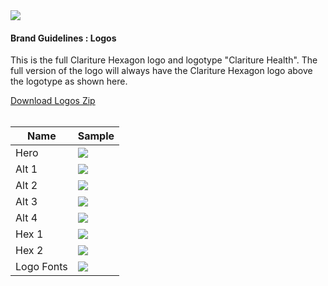 
<Meta title='Brand Guidelines/Logos' />

<div className='section-icon mb-3'>
  <img className='m-auto' src='/images/guidelines/Logos Icon.svg' />
</div>

#### Brand Guidelines : Logos

<div className="flex flex-nowrap">
<p className="flex-auto">
This is the full Clariture Hexagon logo and logotype "Clariture Health". The full version of the logo will always have the Clariture Hexagon logo above the logotype as shown here.
</p>

<div className='p-3'>
  <a
    className=' text-white bg-brand rounded p-3 font-bold text-center hover:bg-gray5 hover:text-gray2 whitespace-nowrap'
    href='https://60663956bee041002181d0d3-pnykbyzsci.chromatic.com/downloads/clariture_health_logos.zip'
    target='_parent'
  >
    Download Logos Zip
  </a>
</div>

</div>

<br />

<table className='w-full storybook-table logo-table'>
  <thead>
    <tr>
      <th>Name</th>
      <th>Sample</th>
    </tr>
  </thead>
  <tbody>
    <tr>
      <td>Hero</td>
      <td>
        <img src='/images/logos/hero_logo.svg' />
      </td>
    </tr>
    <tr>
      <td>Alt 1</td>
      <td>
        <img src='/images/logos/alt_1.svg' />
      </td>
    </tr>
    <tr>
      <td>Alt 2</td>
      <td>
        <img src='/images/logos/alt_2.svg' />
      </td>
    </tr>
    <tr>
      <td>Alt 3</td>
      <td>
        <img src='/images/logos/alt_3.svg' />
      </td>
    </tr>
    <tr>
      <td>Alt 4</td>
      <td>
        <img src='/images/logos/alt_4.svg' />
      </td>
    </tr>
    <tr>
      <td>Hex 1</td>
      <td>
        <img src='/images/logos/hex_color.svg' />
      </td>
    </tr>
    <tr>
      <td>Hex 2</td>
      <td>
        <img src='/images/logos/hex_mono.svg' />
      </td>
    </tr>
    <tr>
      <td>Logo Fonts</td>
      <td>
        <img className='sm:w-3/4' src='/images/logos/logo_fonts.svg' />
      </td>
    </tr>
  </tbody>
</table>

